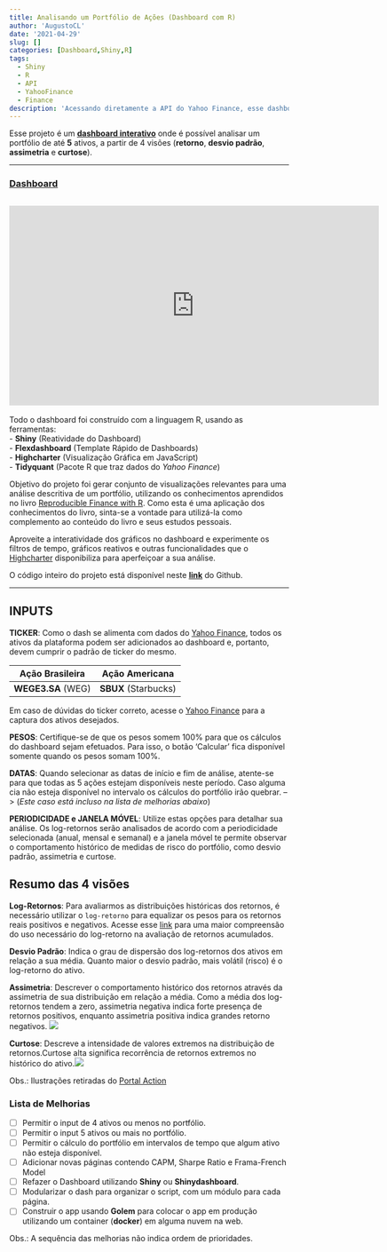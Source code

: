```yaml
---
title: Analisando um Portfólio de Ações (Dashboard com R)
author: 'AugustoCL'
date: '2021-04-29'
slug: []
categories: [Dashboard,Shiny,R]
tags:
  - Shiny
  - R
  - API
  - YahooFinance
  - Finance
description: 'Acessando diretamente a API do Yahoo Finance, esse dashboard interativo analisa retorno, desvio padrão, assimetria e curtose de um portfolio.'
---
```


Esse projeto é um <u>[**dashboard interativo**](https://augustoleal.shinyapps.io/Portf_Analysis_ACL/)</u> onde é possível analisar um portfólio de até **5** ativos, a partir de 4 visões (**retorno**, **desvio padrão**, **assimetria** e **curtose**).

---

### [<u>Dashboard</u>](https://augustoleal.shinyapps.io/Portf_Analysis_ACL/)
<iframe width="666" height="360" src="https://www.youtube.com/embed/iLZoYiBmzDE" frameborder="0" allow="accelerometer; autoplay; clipboard-write; encrypted-media; gyroscope; picture-in-picture" allowfullscreen></iframe>
---

 Todo o dashboard foi construído com a linguagem R, usando as ferramentas: \
- **Shiny** (Reatividade do Dashboard) \
- **Flexdashboard** (Template Rápido de Dashboards) \
- **Highcharter** (Visualização Gráfica em JavaScript) \
- **Tidyquant** (Pacote R que traz dados do *Yahoo Finance*)

Objetivo do projeto foi gerar conjunto de visualizações relevantes para uma análise descritiva de um portfólio, utilizando os conhecimentos aprendidos no livro [Reproducible Finance with R](http://www.reproduciblefinance.com/). 
Como esta é uma aplicação dos conhecimentos do livro, sinta-se a vontade para utilizá-la como complemento ao conteúdo do livro e seus estudos pessoais. 

Aproveite a interatividade dos gráficos no dashboard e experimente os filtros de tempo, gráficos reativos e outras funcionalidades que o [Highcharter](http://jkunst.com/highcharter/) disponibiliza para aperfeiçoar a sua análise.  

O código inteiro do projeto está disponível neste [<u>**link**</u>](https://github.com/AugustoCL/DashPortfolio)  do Github.

---

## INPUTS
**TICKER**: Como o dash se alimenta com dados do [Yahoo Finance](https://finance.yahoo.com/), todos os ativos da plataforma podem ser adicionados ao dashboard e, portanto, devem cumprir o padrão de ticker do mesmo.

Ação Brasileira | Ação Americana
--------------- | ----------------
**WEGE3\.SA** (WEG) | **SBUX** (Starbucks)

Em caso de dúvidas do ticker correto, acesse o [Yahoo Finance](https://finance.yahoo.com/) para a captura dos ativos desejados.

**PESOS**: Certifique-se de que os pesos somem 100% para que os cálculos do dashboard sejam efetuados. Para isso, o botão 'Calcular' fica disponível somente quando os pesos somam 100%.

**DATAS**: Quando selecionar as datas de início e fim de análise, atente-se para que todas as 5 ações estejam disponíveis neste período. Caso alguma cia não esteja disponível no intervalo os cálculos do portfólio irão quebrar. --> (*Este caso está incluso na lista de melhorias abaixo*)

**PERIODICIDADE e JANELA MÓVEL**: Utilize estas opções para detalhar sua análise. Os log-retornos serão analisados de acordo com a periodicidade selecionada (anual, mensal e semanal) e a janela móvel te permite observar o comportamento histórico de medidas de risco do portfólio, como desvio padrão, assimetria e curtose. 

## Resumo das 4 visões
**Log-Retornos**: Para avaliarmos as distribuições históricas dos retornos, é necessário utilizar o `log-retorno` para equalizar os pesos para os retornos reais positivos e negativos. Acesse esse [link](http://ferramentasdoinvestidor.com.br/dicas-de-excel/entenda-o-log-retorno/) para uma maior compreensão do uso necessário do log-retorno na avaliação de retornos acumulados.  

**Desvio Padrão**:  Indica o grau de dispersão dos log-retornos dos ativos em relação a sua média. Quanto maior o desvio padrão, mais volátil (risco) é o log-retorno do ativo.

**Assimetria**: Descrever o comportamento histórico dos retornos através da assimetria de sua distribuição em relação a média. Como a média dos log-retornos tendem a zero, assimetria negativa indica forte presença de retornos positivos, enquanto assimetria positiva indica grandes retorno negativos. ![](./assim.JPG)

**Curtose**: Descreve a intensidade de valores extremos na distribuição de retornos.Curtose alta significa recorrência de retornos extremos no histórico do ativo.![](./curtose.png)

Obs.: Ilustrações retiradas do [Portal Action](http://www.portalaction.com.br/)

### Lista de Melhorias
- [ ] Permitir o input de 4 ativos ou menos no portfólio.
- [ ] Permitir o input 5 ativos ou mais no portfólio.
- [ ] Permitir o cálculo do portfólio em intervalos de tempo que algum  ativo não esteja disponível.
- [ ] Adicionar novas páginas contendo CAPM, Sharpe Ratio e Frama-French Model
- [ ] Refazer o Dashboard utilizando **Shiny** ou **Shinydashboard**.
- [ ] Modularizar o dash para organizar o script, com um módulo para cada página.
- [ ] Construir o app usando **Golem** para colocar o app em produção utilizando um container (**docker**)  em alguma nuvem na web. 

Obs.: A sequência das melhorias não indica ordem de prioridades.